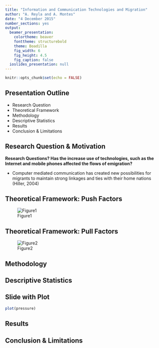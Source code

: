 ```yaml
---
title: "Information and Communication Technologies and Migration"
author: "A. Reyla and A. Montes"
date: "4 December 2015"
number_sections: yes
output:
  beamer_presentation:
    colortheme: beaver
    fonttheme: structurebold
    theme: Boadilla
    fig_width: 6
    fig_height: 4.5
    fig_caption: false
  ioslides_presentation: null
---
```



```r
knitr::opts_chunk$set(echo = FALSE)
```

## Presentation Outline

- Research Question 
- Theoretical Framework
- Methodology
- Descriptive Statistics 
- Results
- Conclusion & Limitations

## Research Question & Motivation

**Research Questions? Has the increase use of technologies, such as the Internet and mobile phones affected the flows of emigration?**


-  Computer mediated communication has created new possibilities for migrants to maintain strong linkages and ties with their home nations (Hiller, 2004)

## Theoretical Framework: Push Factors


![Figure1](http://i65.tinypic.com/16ge740.png) 



## Theoretical Framework: Pull Factors

![Figure2](http://i68.tinypic.com/1174q42.jpg) 


## Methodology


## Descriptive Statistics 




## Slide with Plot

```r
plot(pressure)
```

## Results
## Conclusion & Limitations

